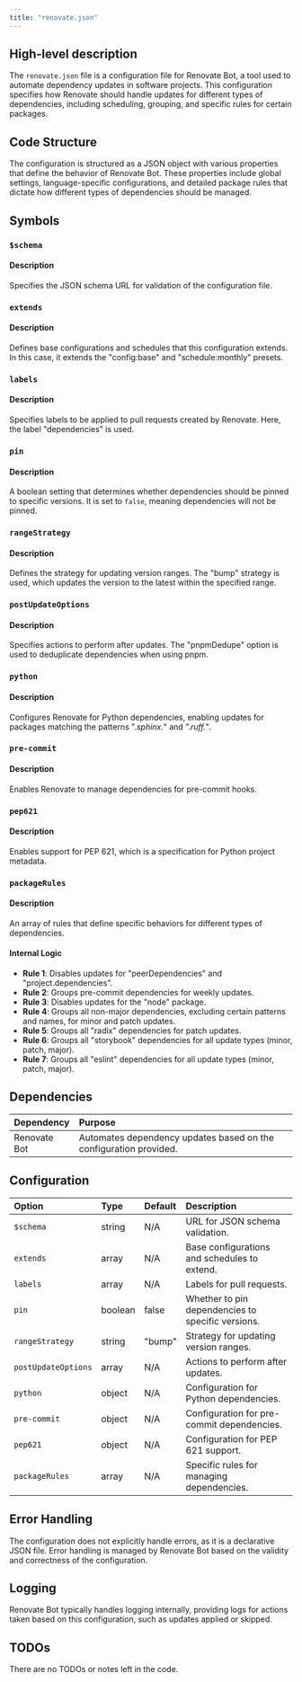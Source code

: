 ```yaml
---
title: "renovate.json"
---
```


## High-level description
The `renovate.json` file is a configuration file for Renovate Bot, a tool used to automate dependency updates in software projects. This configuration specifies how Renovate should handle updates for different types of dependencies, including scheduling, grouping, and specific rules for certain packages.

## Code Structure
The configuration is structured as a JSON object with various properties that define the behavior of Renovate Bot. These properties include global settings, language-specific configurations, and detailed package rules that dictate how different types of dependencies should be managed.

## Symbols

### `$schema`
#### Description
Specifies the JSON schema URL for validation of the configuration file.

### `extends`
#### Description
Defines base configurations and schedules that this configuration extends. In this case, it extends the "config:base" and "schedule:monthly" presets.

### `labels`
#### Description
Specifies labels to be applied to pull requests created by Renovate. Here, the label "dependencies" is used.

### `pin`
#### Description
A boolean setting that determines whether dependencies should be pinned to specific versions. It is set to `false`, meaning dependencies will not be pinned.

### `rangeStrategy`
#### Description
Defines the strategy for updating version ranges. The "bump" strategy is used, which updates the version to the latest within the specified range.

### `postUpdateOptions`
#### Description
Specifies actions to perform after updates. The "pnpmDedupe" option is used to deduplicate dependencies when using pnpm.

### `python`
#### Description
Configures Renovate for Python dependencies, enabling updates for packages matching the patterns ".*sphinx.*" and ".*ruff.*".

### `pre-commit`
#### Description
Enables Renovate to manage dependencies for pre-commit hooks.

### `pep621`
#### Description
Enables support for PEP 621, which is a specification for Python project metadata.

### `packageRules`
#### Description
An array of rules that define specific behaviors for different types of dependencies.

#### Internal Logic
- **Rule 1**: Disables updates for "peerDependencies" and "project.dependencies".
- **Rule 2**: Groups pre-commit dependencies for weekly updates.
- **Rule 3**: Disables updates for the "node" package.
- **Rule 4**: Groups all non-major dependencies, excluding certain patterns and names, for minor and patch updates.
- **Rule 5**: Groups all "radix" dependencies for patch updates.
- **Rule 6**: Groups all "storybook" dependencies for all update types (minor, patch, major).
- **Rule 7**: Groups all "eslint" dependencies for all update types (minor, patch, major).

## Dependencies
| Dependency | Purpose |
|:-----------|:--------|
| Renovate Bot | Automates dependency updates based on the configuration provided. |

## Configuration
| Option | Type | Default | Description |
|:-------|:-----|:--------|:------------|
| `$schema` | string | N/A | URL for JSON schema validation. |
| `extends` | array | N/A | Base configurations and schedules to extend. |
| `labels` | array | N/A | Labels for pull requests. |
| `pin` | boolean | false | Whether to pin dependencies to specific versions. |
| `rangeStrategy` | string | "bump" | Strategy for updating version ranges. |
| `postUpdateOptions` | array | N/A | Actions to perform after updates. |
| `python` | object | N/A | Configuration for Python dependencies. |
| `pre-commit` | object | N/A | Configuration for pre-commit dependencies. |
| `pep621` | object | N/A | Configuration for PEP 621 support. |
| `packageRules` | array | N/A | Specific rules for managing dependencies. |

## Error Handling
The configuration does not explicitly handle errors, as it is a declarative JSON file. Error handling is managed by Renovate Bot based on the validity and correctness of the configuration.

## Logging
Renovate Bot typically handles logging internally, providing logs for actions taken based on this configuration, such as updates applied or skipped.

## TODOs
There are no TODOs or notes left in the code.